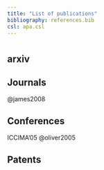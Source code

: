 ```yaml
---
title: "List of publications" 
bibliography: references.bib
csl: apa.csl
---
```


# 

## arxiv

## Journals

@james2008

## Conferences

ICCIMA’05 @oliver2005

## Patents
